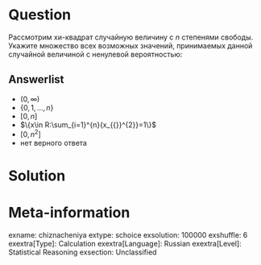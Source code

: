 Question
========

Рассмотрим хи-квадрат случайную величину с $n$ степенями свободы. Укажите множество всех возможных значений, принимаемых данной случайной величиной с ненулевой вероятностью:

Answerlist
----------
*  $(0, \infty)$
*  $\{0, 1, \ldots, n\}$
*  $[0,n]$
*  $\{x\in R:\sum_{i=1}^{n}{x_{{}}^{2}}=1\}$
*  $[0,n^2]$
* нет верного ответа

Solution
========

Meta-information
================
exname: chiznacheniya
extype: schoice
exsolution: 100000
exshuffle: 6
exextra[Type]: Calculation
exextra[Language]: Russian
exextra[Level]: Statistical Reasoning
exsection: Unclassified

